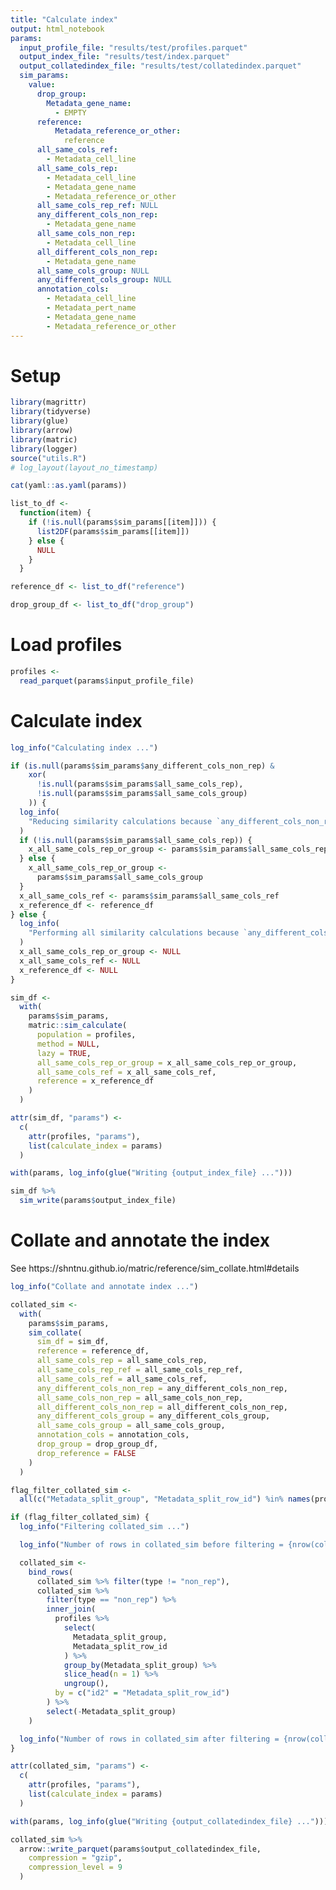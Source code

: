 ```yaml
---
title: "Calculate index"
output: html_notebook
params:
  input_profile_file: "results/test/profiles.parquet"
  output_index_file: "results/test/index.parquet"
  output_collatedindex_file: "results/test/collatedindex.parquet"
  sim_params:
    value:
      drop_group:
        Metadata_gene_name:
          - EMPTY
      reference:
          Metadata_reference_or_other:
            reference
      all_same_cols_ref:
        - Metadata_cell_line
      all_same_cols_rep:
        - Metadata_cell_line
        - Metadata_gene_name
        - Metadata_reference_or_other
      all_same_cols_rep_ref: NULL
      any_different_cols_non_rep: 
        - Metadata_gene_name
      all_same_cols_non_rep: 
        - Metadata_cell_line
      all_different_cols_non_rep:  
        - Metadata_gene_name
      all_same_cols_group: NULL
      any_different_cols_group: NULL
      annotation_cols:
        - Metadata_cell_line
        - Metadata_pert_name
        - Metadata_gene_name
        - Metadata_reference_or_other
---
```


# Setup

```r
library(magrittr)
library(tidyverse)
library(glue)
library(arrow)
library(matric)
library(logger)
source("utils.R")
# log_layout(layout_no_timestamp)
```


```r
cat(yaml::as.yaml(params))
```


```r
list_to_df <-
  function(item) {
    if (!is.null(params$sim_params[[item]])) {
      list2DF(params$sim_params[[item]])
    } else {
      NULL
    }
  }

reference_df <- list_to_df("reference")

drop_group_df <- list_to_df("drop_group")
```

# Load profiles

```r
profiles <-
  read_parquet(params$input_profile_file)
```

# Calculate index

```r
log_info("Calculating index ...")

if (is.null(params$sim_params$any_different_cols_non_rep) &
    xor(
      !is.null(params$sim_params$all_same_cols_rep),
      !is.null(params$sim_params$all_same_cols_group)
    )) {
  log_info(
    "Reducing similarity calculations because `any_different_cols_non_rep` is NULL and only one of `all_same_cols_rep` and `all_same_cols_group` are specified..."
  )
  if (!is.null(params$sim_params$all_same_cols_rep)) {
    x_all_same_cols_rep_or_group <- params$sim_params$all_same_cols_rep
  } else {
    x_all_same_cols_rep_or_group <-
      params$sim_params$all_same_cols_group
  }
  x_all_same_cols_ref <- params$sim_params$all_same_cols_ref
  x_reference_df <- reference_df
} else {
  log_info(
    "Performing all similarity calculations because `any_different_cols_non_rep` is not NULL or both `all_same_cols_rep` and `all_same_cols_group` are specified...."
  )
  x_all_same_cols_rep_or_group <- NULL
  x_all_same_cols_ref <- NULL
  x_reference_df <- NULL
}

sim_df <-
  with(
    params$sim_params,
    matric::sim_calculate(
      population = profiles,
      method = NULL,
      lazy = TRUE,
      all_same_cols_rep_or_group = x_all_same_cols_rep_or_group,
      all_same_cols_ref = x_all_same_cols_ref,
      reference = x_reference_df
    )
  )
```


```r
attr(sim_df, "params") <-
  c(
    attr(profiles, "params"),
    list(calculate_index = params)
  )
```


```r
with(params, log_info(glue("Writing {output_index_file} ...")))

sim_df %>%
  sim_write(params$output_index_file)
```

# Collate and annotate the index

See https://shntnu.github.io/matric/reference/sim_collate.html#details

```r
log_info("Collate and annotate index ...")

collated_sim <-
  with(
    params$sim_params,
    sim_collate(
      sim_df = sim_df,
      reference = reference_df,
      all_same_cols_rep = all_same_cols_rep,
      all_same_cols_rep_ref = all_same_cols_rep_ref,
      all_same_cols_ref = all_same_cols_ref,
      any_different_cols_non_rep = any_different_cols_non_rep,
      all_same_cols_non_rep = all_same_cols_non_rep,
      all_different_cols_non_rep = all_different_cols_non_rep,
      any_different_cols_group = any_different_cols_group,
      all_same_cols_group = all_same_cols_group,
      annotation_cols = annotation_cols,
      drop_group = drop_group_df,
      drop_reference = FALSE
    )
  )
```


```r
flag_filter_collated_sim <-
  all(c("Metadata_split_group", "Metadata_split_row_id") %in% names(profiles))

if (flag_filter_collated_sim) {
  log_info("Filtering collated_sim ...")

  log_info("Number of rows in collated_sim before filtering = {nrow(collated_sim)}")

  collated_sim <-
    bind_rows(
      collated_sim %>% filter(type != "non_rep"),
      collated_sim %>%
        filter(type == "non_rep") %>%
        inner_join(
          profiles %>%
            select(
              Metadata_split_group,
              Metadata_split_row_id
            ) %>%
            group_by(Metadata_split_group) %>%
            slice_head(n = 1) %>%
            ungroup(),
          by = c("id2" = "Metadata_split_row_id")
        ) %>%
        select(-Metadata_split_group)
    )

  log_info("Number of rows in collated_sim after filtering = {nrow(collated_sim)}")
}
```


```r
attr(collated_sim, "params") <-
  c(
    attr(profiles, "params"),
    list(calculate_index = params)
  )
```


```r
with(params, log_info(glue("Writing {output_collatedindex_file} ...")))

collated_sim %>%
  arrow::write_parquet(params$output_collatedindex_file,
    compression = "gzip",
    compression_level = 9
  )
```
